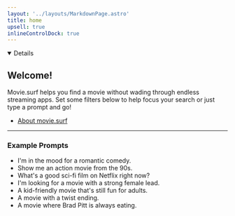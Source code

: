 ```yaml
---
layout: '../layouts/MarkdownPage.astro'
title: home
upsell: true
inlineControlDock: true
---
```



<Details id="welcome-details" open>
<h2 slot="summary">Welcome!</h2>

Movie.surf helps you find a movie without wading through endless streaming apps. Set some filters below to help focus your search or just type a prompt and go!

- [About movie.surf](/about)

---

### Example Prompts

- <PromptButton>I'm in the mood for a romantic comedy.</PromptButton>
- <PromptButton>Show me an action movie from the 90s.</PromptButton>
- <PromptButton>What's a good sci-fi film on Netflix right now?</PromptButton>
- <PromptButton>I'm looking for a movie with a strong female lead.</PromptButton>
- <PromptButton>A kid-friendly movie that's still fun for adults.</PromptButton>
- <PromptButton>A movie with a twist ending.</PromptButton>
- <PromptButton>A movie where Brad Pitt is always eating.</PromptButton>
</Details>